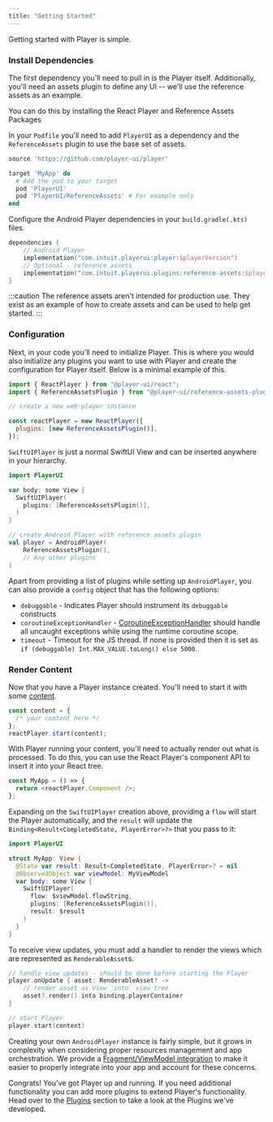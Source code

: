 ```yaml
---
title: "Getting Started"
---
```



Getting started with Player is simple.

### Install Dependencies

The first dependency you'll need to pull in is the Player itself. Additionally, you'll need an assets plugin to define any UI -- we'll use the reference assets as an example.

<PlatformTabs>
  <Fragment slot='react'>

You can do this by installing the React Player and Reference Assets Packages

<PackageManagers pkg="@player-ui/react @player-ui/reference-assets-plugin-react" />

  </Fragment>
  <Fragment slot='ios'>

In your `Podfile` you'll need to add `PlayerUI` as a dependency and the `ReferenceAssets` plugin to use the base set of assets.

```ruby
source 'https://github.com/player-ui/player'

target 'MyApp' do
  # Add the pod to your target
  pod 'PlayerUI'
  pod 'PlayerUI/ReferenceAssets' # For example only
end
```

  </Fragment>
  <Fragment slot='android'>

Configure the Android Player dependencies in your `build.gradle(.kts)` files.

```kotlin
dependencies {
    // Android Player
    implementation("com.intuit.playerui:player:$playerVersion")
    // Optional - reference assets
    implementation("com.intuit.playerui.plugins:reference-assets:$playerVersion")
}
```
  </Fragment>
</PlatformTabs>

:::caution
The reference assets aren't intended for production use. They exist as an example of how to create assets and can be used to help get started.
:::

### Configuration

Next, in your code you'll need to initialize Player. This is where you would also initialize any plugins you want to use with Player and create the configuration for Player itself. Below is a minimal example of this.

<PlatformTabs>
  <Fragment slot='react'>

```javascript
import { ReactPlayer } from "@player-ui/react";
import { ReferenceAssetsPlugin } from "@player-ui/reference-assets-plugin-react";

// create a new web-player instance

const reactPlayer = new ReactPlayer({
  plugins: [new ReferenceAssetsPlugin()],
});
```

  </Fragment>
  <Fragment slot='ios'>

`SwiftUIPlayer` is just a normal SwiftUI View and can be inserted anywhere in your hierarchy.

```swift
import PlayerUI

var body: some View {
  SwiftUIPlayer(
    plugins: [ReferenceAssetsPlugin()],
  )
}
```

  </Fragment>

  <Fragment slot='android'>

```kotlin
// create Android Player with reference assets plugin
val player = AndroidPlayer(
    ReferenceAssetsPlugin(),
    // Any other plugins
)
```

Apart from providing a list of plugins while setting up `AndroidPlayer`, you can also provide a `config` object that has the following options:

- `debuggable` - Indicates Player should instrument its `debuggable` constructs
- `coroutineExceptionHandler` - [CoroutineExceptionHandler](https://kotlinlang.org/docs/exception-handling.html#coroutineexceptionhandler) should handle all uncaught exceptions while using the runtime coroutine scope.
- `timeout` - Timeout for the JS thread. If none is provided then it is set as `if (debuggable) Int.MAX_VALUE.toLong() else 5000`.

</Fragment>

</PlatformTabs>

### Render Content

Now that you have a Player instance created. You'll need to start it with some [content](/content).

<PlatformTabs>

  <Fragment slot='react'>

```javascript
const content = {
  /* your content here */
};
reactPlayer.start(content);
```

With Player running your content, you'll need to actually render out what is processed. To do this, you can use the React Player's component API to insert it into your React tree.

```javascript
const MyApp = () => {
  return <reactPlayer.Component />;
};
```

  </Fragment>
  <Fragment slot='ios'>

Expanding on the `SwiftUIPlayer` creation above, providing a `flow` will start the Player automatically, and the `result` will update the `Binding<Result<CompletedState, PlayerError>?>` that you pass to it:

```swift
import PlayerUI

struct MyApp: View {
  @State var result: Result<CompletedState, PlayerError>? = nil
  @ObservedObject var viewModel: MyViewModel
  var body: some View {
    SwiftUIPlayer(
      flow: $viewModel.flowString,
      plugins: [ReferenceAssetsPlugin()],
      result: $result
    )
  }
}
```

  </Fragment>
  <Fragment slot='android'>

To receive view updates, you must add a handler to render the views which are represented as `RenderableAsset`s.

```kotlin
// handle view updates - should be done before starting the Player
player.onUpdate { asset: RenderableAsset? ->
    // render asset as View `into` view tree
    asset?.render() into binding.playerContainer
}

// start Player
player.start(content)
```

Creating your own `AndroidPlayer` instance is fairly simple, but it grows in complexity when considering proper resources management and app orchestration. We provide a [Fragment/ViewModel integration](/platforms/android#viewmodel) to make it easier to properly integrate into your app and account for these concerns.
  </Fragment>
</PlatformTabs>

Congrats! You've got Player up and running. If you need additional functionality you can add more plugins to extend Player's functionality. Head over to the [Plugins](/plugins) section to take a look at the Plugins we've developed.
